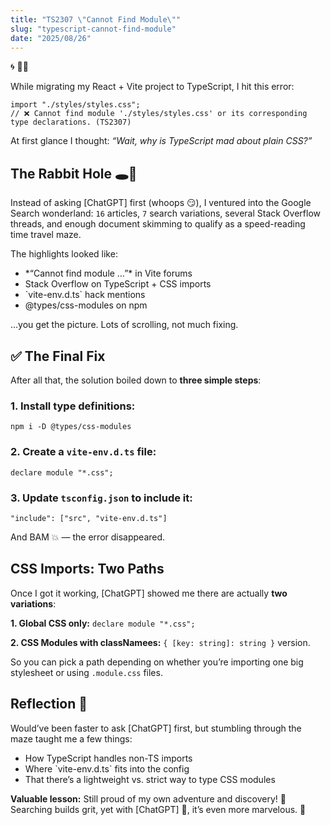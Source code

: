```yaml
---
title: "TS2307 \"Cannot Find Module\""
slug: "typescript-cannot-find-module"
date: "2025/08/26"
---
```


<span className="emoji-large">🌀 😵‍💫</span>

While migrating my React + Vite project to TypeScript, I hit this error:

```
import "./styles/styles.css";
// ❌ Cannot find module './styles/styles.css' or its corresponding type declarations. (TS2307)
````

At first glance I thought: *“Wait, why is TypeScript mad about plain CSS?”*

## The Rabbit Hole 🕳️🐇

Instead of asking [ChatGPT] first (whoops 
<span className="emoji-small">😏</span>), I ventured into the Google Search wonderland: `16` articles, `7` search variations, several Stack Overflow threads, and enough document skimming to qualify as a speed-reading time travel maze.

The highlights looked like:

<ul className="list">
<li>*“Cannot find module …”* in Vite forums</li>
<li>Stack Overflow on TypeScript + CSS imports</li>
<li>`vite-env.d.ts` hack mentions</li>
<li>@types/css-modules on npm</li>
</ul>

…you get the picture. Lots of scrolling, not much fixing.

## ✅ The Final Fix

After all that, the solution boiled down to **three simple steps**:

### 1. Install type definitions:

```
npm i -D @types/css-modules
```
### 2. Create a `vite-env.d.ts` file:

```
declare module "*.css";
```
### 3. Update `tsconfig.json` to include it:

```
"include": ["src", "vite-env.d.ts"]
```

And BAM 💥 — the error disappeared.

## CSS Imports: Two Paths

Once I got it working, [ChatGPT] showed me there are actually **two variations**:

**1. Global CSS only:** `declare module "*.css";`

**2. CSS Modules with classNamees:** `{ [key: string]: string }` version.

So you can pick a path depending on whether you’re importing one big stylesheet or using `.module.css` files.


## Reflection <span className="emoji-small">🤔</span>

Would’ve been faster to ask [ChatGPT] first, but stumbling through the maze taught me a few things:

<ul className="list">
<li>How TypeScript handles non-TS imports</li>
<li>Where `vite-env.d.ts` fits into the config</li>
<li>That there’s a lightweight vs. strict way to type CSS modules</li>
</ul>

**Valuable lesson:** Still proud of my own adventure and discovery! <span className="emoji-small">💪</span> Searching builds grit, yet with [ChatGPT] <span className="emoji-small">🤖</span>, it’s even more marvelous. <span className="emoji-small">🦾</span>
